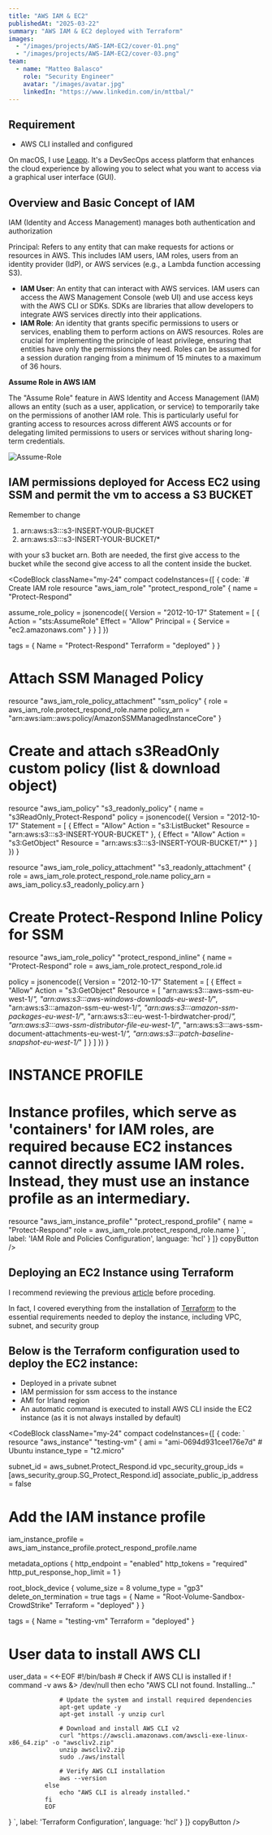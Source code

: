 ```yaml
---
title: "AWS IAM & EC2"
publishedAt: "2025-03-22"
summary: "AWS IAM & EC2 deployed with Terraform"
images:
  - "/images/projects/AWS-IAM-EC2/cover-01.png"
  - "/images/projects/AWS-IAM-EC2/cover-03.png"
team:
  - name: "Matteo Balasco"
    role: "Security Engineer"
    avatar: "/images/avatar.jpg"
    linkedIn: "https://www.linkedin.com/in/mttbal/"
---
```

## Requirement
-  AWS CLI installed and configured

On macOS, I use [Leapp](https://www.leapp.cloud/download/desktop-app). It's a DevSecOps access platform that enhances the cloud experience by allowing you to select what you want to access via a graphical user interface (GUI).

## Overview and Basic Concept of IAM
IAM (Identity and Access Management) manages both authentication and authorization

Principal: Refers to any entity that can make requests for actions or resources in AWS. This includes IAM users, IAM roles, users from an identity provider (IdP), or AWS services (e.g., a Lambda function accessing S3).
- **IAM User**: An entity that can interact with AWS services. IAM users can access the AWS Management Console (web UI) and use access keys with the AWS CLI or SDKs. SDKs are libraries that allow developers to integrate AWS services directly into their applications.
- **IAM Role**: An identity that grants specific permissions to users or services, enabling them to perform actions on AWS resources. Roles are crucial for implementing the principle of least privilege, ensuring that entities have only the permissions they need. Roles can be assumed for a session duration ranging from a minimum of 15 minutes to a maximum of 36 hours.


**Assume Role in AWS IAM**

The "Assume Role" feature in AWS Identity and Access Management (IAM) allows an entity (such as a user, application, or service) to temporarily take on the permissions of another IAM role. This is particularly useful for granting access to resources across different AWS accounts or for delegating limited permissions to users or services without sharing long-term credentials.

![Assume-Role](/images/projects/AWS-IAM-EC2/cover-02.png)



## IAM permissions deployed for Access EC2 using SSM and permit the vm to access a S3 BUCKET
 Remember to change 
1. arn:aws:s3:::s3-INSERT-YOUR-BUCKET
2. arn:aws:s3:::s3-INSERT-YOUR-BUCKET/*

with your s3 bucket arn. Both are needed, the first give access to the bucket while the second give access to all the content inside the bucket.

<CodeBlock className="my-24"
    compact
    codeInstances={[
        {
            code: `# Create IAM role
resource "aws_iam_role" "protect_respond_role" {
  name = "Protect-Respond"

  assume_role_policy = jsonencode({
    Version = "2012-10-17"
    Statement = [
      {
        Action = "sts:AssumeRole"
        Effect = "Allow"
        Principal = {
          Service = "ec2.amazonaws.com"
        }
      }
    ]
  })

  tags = {
    Name      = "Protect-Respond"
    Terraform = "deployed"
  }
}

# Attach SSM Managed Policy
resource "aws_iam_role_policy_attachment" "ssm_policy" {
  role       = aws_iam_role.protect_respond_role.name
  policy_arn = "arn:aws:iam::aws:policy/AmazonSSMManagedInstanceCore"
}

# Create and attach s3ReadOnly custom policy (list & download object)
resource "aws_iam_policy" "s3_readonly_policy" {
  name = "s3ReadOnly_Protect-Respond"
  policy = jsonencode({
    Version = "2012-10-17"
    Statement = [
      {
        Effect   = "Allow"
        Action   = "s3:ListBucket"
        Resource = "arn:aws:s3:::s3-INSERT-YOUR-BUCKET"
      },
      {
        Effect   = "Allow"
        Action   = "s3:GetObject"
        Resource = "arn:aws:s3:::s3-INSERT-YOUR-BUCKET/*"
      }
    ]
  })
}

resource "aws_iam_role_policy_attachment" "s3_readonly_attachment" {
  role       = aws_iam_role.protect_respond_role.name
  policy_arn = aws_iam_policy.s3_readonly_policy.arn
}

# Create Protect-Respond Inline Policy for SSM
resource "aws_iam_role_policy" "protect_respond_inline" {
  name = "Protect-Respond"
  role = aws_iam_role.protect_respond_role.id

  policy = jsonencode({
    Version = "2012-10-17"
    Statement = [
      {
        Effect = "Allow"
        Action = "s3:GetObject"
        Resource = [
          "arn:aws:s3:::aws-ssm-eu-west-1/*",
          "arn:aws:s3:::aws-windows-downloads-eu-west-1/*",
          "arn:aws:s3:::amazon-ssm-eu-west-1/*",
          "arn:aws:s3:::amazon-ssm-packages-eu-west-1/*",
          "arn:aws:s3:::eu-west-1-birdwatcher-prod/*",
          "arn:aws:s3:::aws-ssm-distributor-file-eu-west-1/*",
          "arn:aws:s3:::aws-ssm-document-attachments-eu-west-1/*",
          "arn:aws:s3:::patch-baseline-snapshot-eu-west-1/*"
        ]
      }
    ]
  })
}

# INSTANCE PROFILE
# Instance profiles, which serve as 'containers' for IAM roles, are required because EC2 instances cannot directly assume IAM roles. Instead, they must use an instance profile as an intermediary.
resource "aws_iam_instance_profile" "protect_respond_profile" {
  name = "Protect-Respond"
  role = aws_iam_role.protect_respond_role.name
}
            `,
            label: 'IAM Role and Policies Configuration',
            language: 'hcl'
        }
    ]}
    copyButton
/>



## Deploying an EC2 Instance using Terraform
I recommend reviewing the previous [article](https://matteobalasco.it/work/AWS-VPC#project-overview) before  proceding.

In fact, I covered everything from the installation of [Terraform](https://matteobalasco.it/work/AWS-VPC#how-to-deploy-it-on-mac) to the essential requirements needed to deploy the instance, 
including VPC, subnet, and security group

## Below is the Terraform configuration used to deploy the EC2 instance:
- Deployed in a private subnet
- IAM permission for ssm access to the instance
- AMI for Irland region
- An automatic command is executed to install AWS CLI inside the EC2 instance (as it is not always installed by default)


<CodeBlock className="my-24"
    compact
    codeInstances={[
        {
            code: `
resource "aws_instance" "testing-vm" {
  ami           = "ami-0694d931cee176e7d" # Ubuntu
  instance_type = "t2.micro"

  subnet_id                   = aws_subnet.Protect_Respond.id
  vpc_security_group_ids      = [aws_security_group.SG_Protect_Respond.id]
  associate_public_ip_address = false

  # Add the IAM instance profile
  iam_instance_profile = aws_iam_instance_profile.protect_respond_profile.name

  metadata_options {
    http_endpoint               = "enabled"
    http_tokens                 = "required"
    http_put_response_hop_limit = 1
  }

  root_block_device {
    volume_size           = 8
    volume_type           = "gp3"
    delete_on_termination = true
    tags = {
      Name      = "Root-Volume-Sandbox-CrowdStrike"
      Terraform = "deployed"
    }
  }

  tags = {
    Name      = "testing-vm"
    Terraform = "deployed"
  }

  # User data to install AWS CLI
  user_data = <<-EOF
              #!/bin/bash
              # Check if AWS CLI is installed
              if ! command -v aws &> /dev/null
              then
                  echo "AWS CLI not found. Installing..."

                  # Update the system and install required dependencies
                  apt-get update -y
                  apt-get install -y unzip curl

                  # Download and install AWS CLI v2
                  curl "https://awscli.amazonaws.com/awscli-exe-linux-x86_64.zip" -o "awscliv2.zip"
                  unzip awscliv2.zip
                  sudo ./aws/install

                  # Verify AWS CLI installation
                  aws --version
              else
                  echo "AWS CLI is already installed."
              fi
              EOF
}
            `,
            label: 'Terraform Configuration',
            language: 'hcl'
        }
    ]}
    copyButton
/>